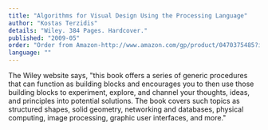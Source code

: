 ```yaml
---
title: "Algorithms for Visual Design Using the Processing Language"
author: "Kostas Terzidis"
details: "Wiley. 384 Pages. Hardcover."
published: "2009-05"
order: "Order from Amazon-http://www.amazon.com/gp/product/0470375485?ie=UTF8&tag=processing09-20&linkCode=as2&camp=1789&creative=9325&creativeASIN=0470375485"
language: ""
---
```


The Wiley website says, "this book offers a series of generic procedures that can function as building blocks and encourages you to then use those building blocks to experiment, explore, and channel your thoughts, ideas, and principles into potential solutions. The book covers such topics as structured shapes, solid geometry, networking and databases, physical computing, image processing, graphic user interfaces, and more."

